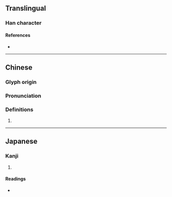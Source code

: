 {{character info}}
==Translingual==

===Han character===
{{Han char|rn=50|rad=巾|as=13|sn=16|four=46294|canj=LBRRD|ids=⿰巾喿}}

====References====
* {{Han ref|kx=0337.080|dkj=09102|dj=0644.100|hdz=10756.020|uh=5E67|ud=24167|bh=E96B|bd=59755}}

----

==Chinese==
{{zh-forms}}

===Glyph origin===
{{Han etym}}

===Pronunciation===
{{zh-pron
|m=qiāo
|c=ciu1,ciu4
|mc=y
|oc=y
|cat=
}}

===Definitions===
{{zh-hanzi}}

# {{rfdef|zh}}

----

==Japanese==

===Kanji===
{{ja-kanji|grade=|rs=巾13}}

# {{rfdef|ja|sort=巾13}}

====Readings====
* {{ja-readings|on=せう,さう,そう|kun=ずきん,はちまき}}